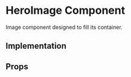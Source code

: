 
<Meta title="Core|Atoms/HeroImage" />

# HeroImage Component

Image component designed to fill its container.

## Implementation

<Preview>
  <Story name="withImage">
    <div style={{ height: '100vh' }}>
      <HeroImage url="assets/images/create-community-form/KINTO_images_step-1.jpg" />
    </div>
  </Story>
</Preview>

## Props

<Props of={HeroImage} />
